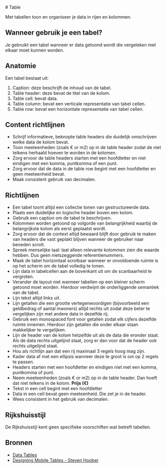 <!--
@license EUPL-1.2
Copyright (c) 2021 Community for NL Design System
-->


<Meta title="CSS Components/Table" />

<Description># Table</Description>

Met tabellen toon en organiseer je data in rijen en kolommen.

## Wanneer gebruik je een tabel?

Je gebruikt een tabel wanneer er data getoond wordt die vergeleken met elkaar moet kunnen worden.

## Anatomie

Een tabel bestaat uit:

1. Caption: deze beschrijft de inhoud van de tabel.
2. Table header: deze bevat de titel van de kolom.
3. Table cell: bevat data.
4. Table column: bevat een verticale representatie van tabel cellen.
5. Table row: bevat een horizontale representatie van tabel cellen.

## Content richtlijnen

- Schrijf informatieve, beknopte table headers die duidelijk omschrijven welke data de kolom bevat.
- Toon meeteenheden (zoals € or m2) op in de table header zodat de niet telkens herhaald hoeven te worden in de kolomen.
- Zorg ervoor de table headers starten met een hoofdletter en niet eindigen met een komma, puntkomma of een punt.
- Zorg ervoor dat de data in de table row begint met een hoofdletter en geen meeteenheid bevat.
- Maak consistent gebruik van decimalen.

## Richtlijnen

- Een tabel toont altijd een collectie tonen van gestructureerde data.
- Plaats een duidelijke en logische header boven een kolom.
- Gebruik een caption om de tabel te beschrijven. 
- Kolommen worden getoond op volgorde van belangrijkheid waarbij de belangrijkste kolom als eerst geplaatst wordt.
- Zorg ervoor dat de context altijd bewaard blijft door gebruik te maken van headers die vast geplakt blijven wanneer de gebruiker naar beneden scrolt.
- Spreek menselijke taal: laat alleen relevante kolommen zien die waarde hebben. Dus geen nietszeggende referentienummers.
- Maak de tabel horizontaal scrolbaar wanneer er onvoldoende ruimte is op het scherm om de tabel volledig te tonen.
- Lijn data in tabelcellen aan de bovenkant uit om de scanbaarheid te vergroten.
- Verander de layout niet wanneer tabellen op een kleiner scherm getoond moet worden. Hierdoor verdwijnt de onderliggende semantiek van de tabel.
- Lijn tekst altijd links uit.
- Lijn getallen die een grootte vertegenwoordigen (bijvoorbeeld een geldbedrag of aantal inwoners) altijd rechts uit zodat deze beter te vergelijken zijn met andere data in dezelfde rij.
- Gebruik een monospaced font voor getallen zodat elk cijfers dezelfde ruimte innemen. Hierdoor zijn getallen die onder elkaar staan makkelijker te vergelijken.
- Lijn de header van de kolom hetzelfde uit als de data die eronder staat. Als de data rechts uitgelijnd staat, zorg er dan voor dat de header ook rechts uitgelijnd staat.
- Hou als richtlijn aan dat een rij maximaal 3 regels hoog mag zijn.
- Kader data af met een ellipsis wanneer deze te groot is om op 2 regels te passen.
- Headers starten met een hoofdletter en eindigen niet met een komma, puntkomma of punt.
- Neem meeteenheden (zoals € or m2) op in de table header. Dan hoeft dat niet telkens in de kolom. **Prijs (€)**
- Tekst in een cell begint met een hoofdletter
- Data in een cell bevat geen meeteenheid. Die zet je in de header.
- Wees consistent in het gebruik van decimalen.

## Rijkshuisstijl

De Rijkshuisstijl kent geen specifieke voorschiften wat betreft tabellen.

## Bronnen

- [Data Tables](https://web.archive.org/web/20220315222659/https://inclusive-components.design/data-tables/)
- [Designing Mobile Tables - Steven Hoober](https://web.archive.org/web/20211221193450/https://www.uxmatters.com/mt/archives/2020/07/designing-mobile-tables.php)
